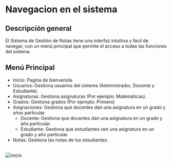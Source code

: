 
# Navegacion en el sistema

## Descripción general
El Sistema de Gestión de Notas tiene una interfaz intuitiva y fácil de navegar, 
con un menú principal que permite el acceso a todas las funciones del sistema.

## Menú Principal
* Inicio: Pagina de bienvenida
* Usuarios: Gestiona usuarios del sistema (Administrador, Docente y Estudiante).
* Asignaturas: Gestiona asignaturas (Por ejemplo: Matemáticas).
* Grados: Gestiona grados (Por ejemplo: Primero)
* Asignaciones: Gestiona que docentes dan una asignatura en un grado y años particular.
    * Docente: Gestiona que docentes dan una asignatura en un grado y año particular.
    * Estudiante: Gestiona que estudiantes ven una asignatura en un grado y año particular.
* Notas: Gestiona las notas de los estudiantes.

<br />
<Image src="/menu.png" alt="inicio" width={1354} height={603} />